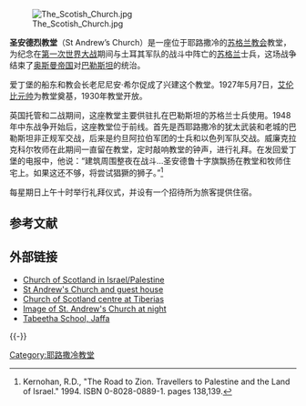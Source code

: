 {{coord|31|46|7.76|N|35|13|31.35|E|display=title}}
[[File:The_Scotish_Church.jpg|thumb]]

'''圣安德烈教堂'''（St Andrew’s Church）是一座位于耶路撒冷的[[苏格兰教会|苏格兰教会]]教堂，为纪念在[[第一次世界大战|第一次世界大战]]期间与土耳其军队的战斗中阵亡的[[苏格兰|苏格兰]]士兵，这场战争结束了[[奥斯曼帝国|奥斯曼帝国]]对[[巴勒斯坦|巴勒斯坦]]的统治。

爱丁堡的船东和教会长老尼尼安·希尔促成了兴建这个教堂。1927年5月7日，[[埃德蒙·艾伦比|艾伦比元帅]]为教堂奠基，1930年教堂开放。

英国托管和二战期间，这座教堂主要供驻扎在巴勒斯坦的苏格兰士兵使用。1948年中东战争开始后，这座教堂位于前线。首先是西耶路撒冷的犹太武装和老城的巴勒斯坦非正规军交战，后来是约旦阿拉伯军团的士兵和以色列军队交战。威廉克拉克科尔牧师在此期间一直留在教堂，定时敲响教堂的钟声，进行礼拜。在发回爱丁堡的电报中，他说：“建筑周围整夜在战斗...圣安德鲁十字旗飘扬在教堂和牧师住宅上。如果这还不够，将尝试猖獗的狮子。”<ref>Kernohan, R.D., "The Road to Zion. Travellers to Palestine and the Land of Israel." 1994. ISBN 0-8028-0889-1. pages 138,139.</ref>

每星期日上午十时举行礼拜仪式，并设有一个招待所为旅客提供住宿。

== 参考文献 ==
{{Reflist}}

== 外部链接 ==
{{Commons cat|St Andrew's Church, Jerusalem}}
* [https://web.archive.org/web/20100418193820/http://www.churchofscotland.org.il/ Church of Scotland in Israel/Palestine]
* [http://www.scotsguesthouse.com/ St Andrew's Church and guest house] {{Wayback|url=http://www.scotsguesthouse.com/ |date=20210102082328 }}
* [https://web.archive.org/web/20081109031948/http://www.scotshotels.co.il/index_en.html Church of Scotland centre at Tiberias]
* [https://web.archive.org/web/20051025214851/http://www.jerusalem.muni.il/imagedb/3189982925.jpg Image of St. Andrew's Church at night]
* [http://www.tabeethaschool.com/ Tabeetha School, Jaffa] {{Wayback|url=http://www.tabeethaschool.com/ |date=20201123184624 }}

{{-}}
{{耶路撒冷教堂}}

[[Category:耶路撒冷教堂|Category:耶路撒冷教堂]]